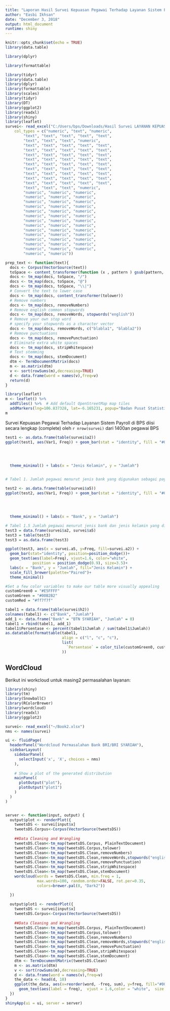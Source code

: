 ```yaml
---
title: "Laporan Hasil Survei Kepuasan Pegawai Terhadap Layanan Sistem Payroll "
author: "Easbi Ikhsan"
date: "December 3, 2018"
output: html_document
runtime: shiny
---
```


```r
knitr::opts_chunk$set(echo = TRUE)
library(data.table)

library(dplyr)

library(formattable)

library(tidyr)
library(data.table)
library(dplyr)
library(formattable)
library(scales)
library(tidyr)
library(DT)
library(ggplot2)
library(readxl)
library(shiny)
library(leaflet)
survei<- read_excel("C:/Users/bps/Downloads/Hasil Survei LAYANAN KEPUASAN ATM.xlsx", 
    col_types = c("numeric", "text", "numeric", 
        "text", "text", "text", "text", "text", 
        "text", "text", "text", "numeric", 
        "text", "text", "text", "text", "text", 
        "text", "text", "text", "text", "text", 
        "text", "text", "text", "text", "text", 
        "text", "text", "text", "text", "text", 
        "text", "text", "text", "text", "text", 
        "text", "text", "text", "text", "text", 
        "text", "text", "text", "text", "text", 
        "text", "text", "text", "text", "text", 
        "text", "text", "text", "text", "text", 
        "text", "text", "text", "numeric", 
        "numeric", "numeric", "numeric", 
        "numeric", "numeric", "numeric", 
        "numeric", "numeric", "numeric", 
        "numeric", "numeric", "numeric", 
        "numeric", "numeric", "numeric", 
        "numeric", "numeric", "numeric", 
        "numeric", "numeric", "numeric", 
        "numeric", "numeric", "numeric", 
        "numeric", "numeric", "numeric", 
        "numeric", "numeric", "numeric", 
        "numeric", "numeric", "numeric", 
        "numeric", "numeric", "numeric", 
        "numeric", "numeric", "numeric", 
        "numeric", "numeric"))

prep_text <- function(text){
  docs <- Corpus(VectorSource(text))
  toSpace <- content_transformer(function (x , pattern ) gsub(pattern, " ", x))
  docs <- tm_map(docs, toSpace, "/")
  docs <- tm_map(docs, toSpace, "@")
  docs <- tm_map(docs, toSpace, "\\|")
  # Convert the text to lower case
  docs <- tm_map(docs, content_transformer(tolower))
  # Remove numbers
  docs <- tm_map(docs, removeNumbers)
  # Remove english common stopwords
  docs <- tm_map(docs, removeWords, stopwords("english"))
  # Remove your own stop word
  # specify your stopwords as a character vector
  docs <- tm_map(docs, removeWords, c("blabla1", "blabla2")) 
  # Remove punctuations
  docs <- tm_map(docs, removePunctuation)
  # Eliminate extra white spaces
  docs <- tm_map(docs, stripWhitespace)
  # Text stemming
  docs <- tm_map(docs, stemDocument)
  dtm <- TermDocumentMatrix(docs)
  m <- as.matrix(dtm)
  v <- sort(rowSums(m),decreasing=TRUE)
  d <- data.frame(word = names(v),freq=v)
  return(d)
}

```

```r
library(leaflet)
m <- leaflet() %>%
  addTiles() %>%  # Add default OpenStreetMap map tiles
  addMarkers(lng=106.837328, lat=-6.165231, popup="Badan Pusat Statistik")
m
```

Survei Kepuasan Pegawai Terhadap Layanan Sistem Payroll di BPS diisi secara lengkap (complete) oleh `r nrow(survei)` dari 1400an pegawai BPS
```r
test1 <- as.data.frame(table(survei$a2))
ggplot(test1, aes(Var1, Freq)) + geom_bar(stat = "identity", fill = "#00B2B2") + geom_text(aes(label =
                                                                                                 Freq),
                                                                                           vjust = 1.6,
                                                                                           color = "white",
                                                                                           size = 3.5) +
  theme_minimal() + labs(x = "Jenis Kelamin", y = "Jumlah")


# Tabel 1. Jumlah pegawai menurut jenis bank yang digunakan sebagai payroll BPS

test2 <- as.data.frame(table(survei$a5))
ggplot(test2, aes(Var1, Freq)) + geom_bar(stat = "identity", fill = "#00B2B2") + geom_text(aes(label =
                                                                                                 Freq),
                                                                                           vjust = 1.6,
                                                                                           color = "white",
                                                                                           size = 3.5) +
  theme_minimal() + labs(x = "Bank", y = "Jumlah")

# Tabel 1.5 Jumlah pegawai menurut jenis bank dan jenis kelamin yang digunakan sebagai payroll BPS
test3 = data.frame(survei$a2, survei$a5)
test3 = table(test3)
test3 = as.data.frame(test3)

ggplot(test3, aes(x = survei.a5, y=Freq, fill=survei.a2)) + 
  geom_bar(stat="identity", position=position_dodge())+
  geom_text(aes(label=Freq), vjust=1.6, color="white",
            position = position_dodge(0.9), size=3.5)+
  labs(x = "Bank", y = "Jumlah", fill="Jenis Kelamin") +
  scale_fill_brewer(palette="Paired")+
  theme_minimal()
```

```r
#Set a few color variables to make our table more visually appealing
customGreen0 = "#E5FFFF"
customGreen = "#00B2B2"
customRed = "#ff7f7f"

tabel1 = data.frame(table(survei$h2))
colnames(tabel1) <- c("Bank", "Jumlah")
add_1 <- data.frame("Bank" = "BTN SYARIAH", "Jumlah" = 0)
tabel1 = rbind(tabel1, add_1)
tabel1$Persentase <- percent(tabel1$Jumlah / sum(tabel1$Jumlah))
as.datatable(formattable(tabel1,
                         align = c("l", "c", "c"),
                         list(
                           `Persentase` = color_tile(customGreen0, customGreen))
                         ))

```

## WordCloud

Berikut ini workcloud untuk masing2 permasalahan layanan:
```r
library(shiny)
library(tm)
library(SnowballC)
library(RColorBrewer)
library(wordcloud)
library(readxl)
library(ggplot2)

survei<- read_excel("~/Book2.xlsx")
nms <- names(survei)

ui <- fluidPage(
  headerPanel("Wordcloud Permasalahan Bank BRI/BRI SYARIAH"),
  sidebarLayout(
    sidebarPanel(
      selectInput('x', 'X', choices = nms)
    ),
    
    # Show a plot of the generated distribution
    mainPanel(
      plotOutput("plot"),
      plotOutput("plot1")
    )
  )
)


server <- function(input, output) {
  output$plot <- renderPlot({
    tweetsDS <- survei[input$x]
    tweetsDS.Corpus<-Corpus(VectorSource(tweetsDS))
    
    ##Data Cleaning and Wrangling
    tweetsDS.Clean<-tm_map(tweetsDS.Corpus, PlainTextDocument)
    tweetsDS.Clean<-tm_map(tweetsDS.Corpus,tolower)
    tweetsDS.Clean<-tm_map(tweetsDS.Clean,removeNumbers)
    tweetsDS.Clean<-tm_map(tweetsDS.Clean,removeWords,stopwords("english"))
    tweetsDS.Clean<-tm_map(tweetsDS.Clean,removePunctuation)
    tweetsDS.Clean<-tm_map(tweetsDS.Clean,stripWhitespace)
    tweetsDS.Clean<-tm_map(tweetsDS.Clean,stemDocument)
    wordcloud(words = tweetsDS.Clean, min.freq = 1,
              max.words=100, random.order=FALSE, rot.per=0.35, 
              colors=brewer.pal(8, "Dark2"))

  })
  
  output$plot1 <- renderPlot({
    tweetsDS <- survei[input$x]
    tweetsDS.Corpus<-Corpus(VectorSource(tweetsDS))
    
    ##Data Cleaning and Wrangling
    tweetsDS.Clean<-tm_map(tweetsDS.Corpus, PlainTextDocument)
    tweetsDS.Clean<-tm_map(tweetsDS.Corpus,tolower)
    tweetsDS.Clean<-tm_map(tweetsDS.Clean,removeNumbers)
    tweetsDS.Clean<-tm_map(tweetsDS.Clean,removeWords,stopwords("english"))
    tweetsDS.Clean<-tm_map(tweetsDS.Clean,removePunctuation)
    tweetsDS.Clean<-tm_map(tweetsDS.Clean,stripWhitespace)
    tweetsDS.Clean<-tm_map(tweetsDS.Clean,stemDocument)
    dtm <- TermDocumentMatrix(tweetsDS.Clean)
    m <- as.matrix(dtm)
    v <- sort(rowSums(m),decreasing=TRUE)
    d <- data.frame(word = names(v),freq=v)
    the_data <- head(d, 10)
    ggplot(the_data, aes(x=reorder(word, -freq, sum), y=freq, fill="#00B2B2")) + geom_bar(stat="identity") +labs(x = "Kata", y = "Frekuensi", fill="Warna") +
      geom_text(aes(label = freq),  vjust = 1.6,color = "white",  size = 3.5)
  })
}
shinyApp(ui = ui, server = server)


```




